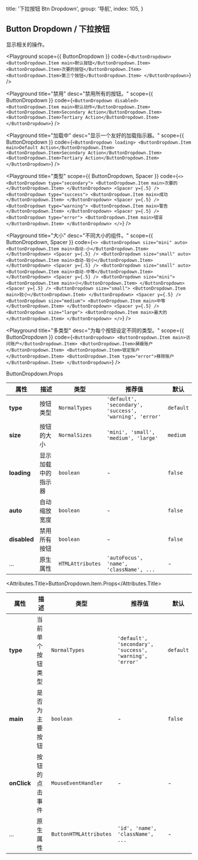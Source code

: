 
  title: '下拉按钮 Btn Dropdown',
  group: '导航',
  index: 105,
}

## Button Dropdown / 下拉按钮

显示相关的操作。

<Playground
  scope={{ ButtonDropdown }}
  code={`
<ButtonDropdown>
  <ButtonDropdown.Item main>默认按钮</ButtonDropdown.Item>
  <ButtonDropdown.Item>次要的按钮</ButtonDropdown.Item>
  <ButtonDropdown.Item>第三个按钮</ButtonDropdown.Item>
</ButtonDropdown>
`}
/>

<Playground
  title="禁用"
  desc="禁用所有的按钮。"
  scope={{ ButtonDropdown }}
  code={`
<ButtonDropdown disabled>
  <ButtonDropdown.Item main>默认动作</ButtonDropdown.Item>
  <ButtonDropdown.Item>Secondary Action</ButtonDropdown.Item>
  <ButtonDropdown.Item>Tertiary Action</ButtonDropdown.Item>
</ButtonDropdown>
`}
/>

<Playground
  title="加载中"
  desc="显示一个友好的加载指示器。"
  scope={{ ButtonDropdown }}
  code={`
<ButtonDropdown loading>
  <ButtonDropdown.Item main>Default Action</ButtonDropdown.Item>
  <ButtonDropdown.Item>Secondary Action</ButtonDropdown.Item>
  <ButtonDropdown.Item>Tertiary Action</ButtonDropdown.Item>
</ButtonDropdown>
`}
/>

<Playground
  title="类型"
  scope={{ ButtonDropdown, Spacer }}
  code={`
<>
  <ButtonDropdown type="secondary">
    <ButtonDropdown.Item main>次要的</ButtonDropdown.Item>
  </ButtonDropdown>
  <Spacer y={.5} />
  <ButtonDropdown type="success">
    <ButtonDropdown.Item main>成功</ButtonDropdown.Item>
  </ButtonDropdown>
  <Spacer y={.5} />
  <ButtonDropdown type="warning">
    <ButtonDropdown.Item main>警告</ButtonDropdown.Item>
  </ButtonDropdown>
  <Spacer y={.5} />
  <ButtonDropdown type="error">
    <ButtonDropdown.Item main>错误</ButtonDropdown.Item>
  </ButtonDropdown>
</>
`}
/>

<Playground
  title="大小"
  desc="不同大小的组件。"
  scope={{ ButtonDropdown, Spacer }}
  code={`
<>
  <ButtonDropdown size="mini" auto>
    <ButtonDropdown.Item main>自动-小</ButtonDropdown.Item>
  </ButtonDropdown>
  <Spacer y={.5} />
  <ButtonDropdown size="small" auto>
      <ButtonDropdown.Item main>自动-较小</ButtonDropdown.Item>
  </ButtonDropdown>
  <Spacer y={.5} />
  <ButtonDropdown size="small" auto>
    <ButtonDropdown.Item main>自动-中等</ButtonDropdown.Item>
  </ButtonDropdown>
  <Spacer y={.5} />
  <ButtonDropdown size="mini">
    <ButtonDropdown.Item main>小</ButtonDropdown.Item>
  </ButtonDropdown>
  <Spacer y={.5} />
  <ButtonDropdown size="small">
    <ButtonDropdown.Item main>较小</ButtonDropdown.Item>
  </ButtonDropdown>
  <Spacer y={.5} />
  <ButtonDropdown size="medium">
    <ButtonDropdown.Item main>中等</ButtonDropdown.Item>
  </ButtonDropdown>
  <Spacer y={.5} />
  <ButtonDropdown size="large">
    <ButtonDropdown.Item main>最大的</ButtonDropdown.Item>
  </ButtonDropdown>
</>
`}
/>

<Playground
  title="多类型"
  desc="为每个按钮设定不同的类型。"
  scope={{ ButtonDropdown }}
  code={`
<ButtonDropdown>
  <ButtonDropdown.Item main>访问账户</ButtonDropdown.Item>
  <ButtonDropdown.Item>屏蔽账户</ButtonDropdown.Item>
  <ButtonDropdown.Item>锁定账户</ButtonDropdown.Item>
  <ButtonDropdown.Item type="error">移除账户</ButtonDropdown.Item>
</ButtonDropdown>
`}
/>

<Attributes edit="/pages/zh-cn/components/button-dropdown.mdx">
<Attributes.Title>ButtonDropdown.Props</Attributes.Title>

| 属性         | 描述               | 类型             | 推荐值                                                  | 默认      |
| ------------ | ------------------ | ---------------- | ------------------------------------------------------- | --------- |
| **type**     | 按钮类型           | `NormalTypes`    | `'default', 'secondary', 'success', 'warning', 'error'` | `default` |
| **size**     | 按钮的大小         | `NormalSizes`    | `'mini', 'small', 'medium', 'large'`                    | `medium`  |
| **loading**  | 显示加载中的指示器 | `boolean`        | -                                                       | `false`   |
| **auto**     | 自动缩放宽度       | `boolean`        | -                                                       | `false`   |
| **disabled** | 禁用所有按钮       | `boolean`        | -                                                       | `false`   |
| ...          | 原生属性           | `HTMLAttributes` | `'autoFocus', 'name', 'className', ...`                 | -         |

<Attributes.Title>ButtonDropdown.Item.Props</Attributes.Title>

| 属性        | 描述             | 类型                   | 推荐值                                                  | 默认      |
| ----------- | ---------------- | ---------------------- | ------------------------------------------------------- | --------- |
| **type**    | 当前单个按钮类型 | `NormalTypes`          | `'default', 'secondary', 'success', 'warning', 'error'` | `default` |
| **main**    | 是否为主要按钮   | `boolean`              | -                                                       | `false`   |
| **onClick** | 按钮的点击事件   | `MouseEventHandler`    | -                                                       | -         |
| ...         | 原生属性         | `ButtonHTMLAttributes` | `'id', 'name', 'className', ...`                        | -         |

</Attributes>

